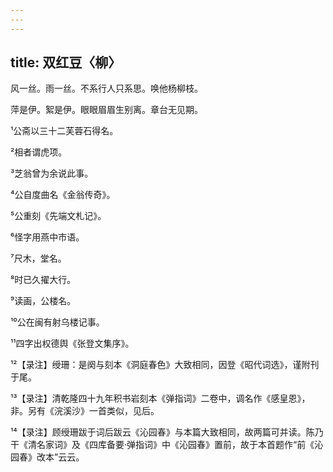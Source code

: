 ```yaml
---
---
---
```

title: 双红豆〈柳〉
---



风一丝。雨一丝。不系行人只系思。唤他杨柳枝。

萍是伊。絮是伊。眼眼眉眉生别离。章台无见期。

¹公斋以三十二芙蓉石得名。

²相者谓虎项。

³芝翁曾为余说此事。

⁴公自度曲名《金翁传奇》。

⁵公重刻《先端文札记》。

⁶怪字用燕中市语。

⁷尺木，堂名。

⁸时已久擢大行。

⁹读画，公楼名。

¹⁰公在闽有射乌楼记事。

¹¹四字出权德舆《张登文集序》。

¹²【录注】绶珊：是阕与刻本《洞庭春色》大致相同，因登《昭代词选》，谨附刊于尾。

¹³【录注】清乾隆四十九年积书岩刻本《弹指词》二卷中，调名作《感皇恩》，非。另有《浣溪沙》一首类似，见后。

¹⁴【录注】顾绶珊跋于词后跋云《沁园春》与本篇大致相同，故两篇可并读。陈乃干《清名家词》及《四库备要·弹指词》中《沁园春》置前，故于本首题作“前《沁园春》改本”云云。